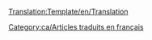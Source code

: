 <noinclude>[[Translation:Template/en/Translation]]</noinclude><noinclude></noinclude>{{en/Ambox| type  = style
| image = en/Translation.png
| text  = <strong>Cet article est traduit de l'original en anglais: <includeonly>[{{SERVER}}{{localurl:{{NAMESPACE}}:{{{origen}}}|action=view}} {{{origen}}}]</includeonly>.</strong><br/>
<p style="font-size: 90%">Vous pouvez aider en contribuant à [{{SERVER}}{{localurl:{{NAMESPACE}}:{{PAGENAME}}|action=edit}} améliorer le contenu]. Utilisez le [[en/Wiki/Manual of Style|Manuel de Style]] pour le montage correct.<br/>
N'oubliez pas de retirer ce modèle une fois l'article a été correctement traduit.</p>
}}
<includeonly>[[Category:ca/Articles traduits en français]]</includeonly><noinclude>

</noinclude>